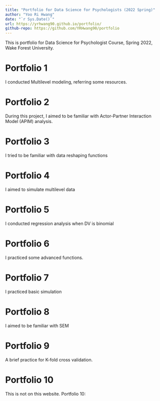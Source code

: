 ```yaml
---
title: "Portfolio for Data Science for Psychologists (2022 Spring)"
author: "Yoo Ri Hwang"
date: "`r Sys.Date()`"
url: https://yrhwang90.github.io/portfolio/
github-repo: https://github.com/YRHwang90/portfolio
---
```

     
This is portfolio for Data Science for Psychologist Course, Spring 2022, Wake Forest University.    

# Portfolio 1

I conducted Multilevel modeling, referring some resources.

# Portfolio 2

During this project, I aimed to be familiar with Actor-Partner Interaction Model (APIM) analysis.

# Portfolio 3

I tried to be familiar with data reshaping functions

# Portfolio 4

I aimed to simulate multilevel data

# Portfolio 5

I conducted regression analysis when DV is binomial

# Portfolio 6

I practiced some advanced functions.

# Portfolio 7

I practiced basic simulation

# Portfolio 8

I aimed to be familiar with SEM

# Portfolio 9

A brief practice for K-fold cross validation.

# Portfolio 10

This is not on this website.
Portfolio 10: 